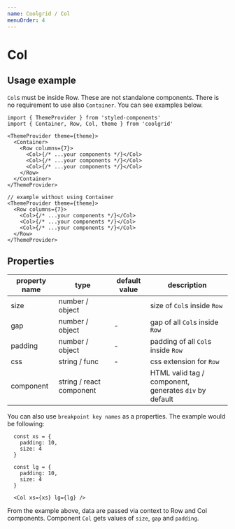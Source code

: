 ```yaml
---
name: Coolgrid / Col
menuOrder: 4
---
```


# Col

## Usage example

`Col`s must be inside Row. These are not standalone components.
There is no requirement to use also `Container`. You can
see examples below.

```tsx
import { ThemeProvider } from 'styled-components'
import { Container, Row, Col, theme } from 'coolgrid'

<ThemeProvider theme={theme}>
  <Container>
    <Row columns={7}>
      <Col>{/* ...your components */}</Col>
      <Col>{/* ...your components */}</Col>
      <Col>{/* ...your components */}</Col>
    </Row>
  </Container>
</ThemeProvider>

// example without using Container
<ThemeProvider theme={theme}>
  <Row columns={7}>
    <Col>{/* ...your components */}</Col>
    <Col>{/* ...your components */}</Col>
    <Col>{/* ...your components */}</Col>
  </Row>
</ThemeProvider>

```

## Properties

| property name | type                     | default value | description                                            |
| ------------- | ------------------------ | ------------- | ------------------------------------------------------ |
| size          | number / object          |               | size of `Col`s inside `Row`                            |
| gap           | number / object          | -             | gap of all `Col`s inside `Row`                         |
| padding       | number / object          | -             | padding of all `Col`s inside `Row`                     |
| css           | string / func            | -             | css extension for `Row`                                |
| component     | string / react component |               | HTML valid tag / component, generates `div` by default |

You can also use `breakpoint key names` as a properties. The example would be following:

```tsx
  const xs = {
    padding: 10,
    size: 4
  }

  const lg = {
    padding: 10,
    size: 4
  }

  <Col xs={xs} lg={lg} />
```

From the example above, data are passed via context to Row and Col components.
Component `Col` gets values of `size`, `gap` and `padding`.
